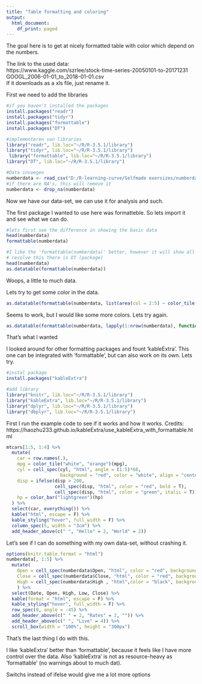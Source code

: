 ```yaml
---
title: "Table formatting and coloring"
output:
  html_document:
    df_print: paged
---
```


The goal here is to get at nicely formatted table with color which depend on the numbers.

The link to the used data: <br>
https://www.kaggle.com/szrlee/stock-time-series-20050101-to-20171231 <br>
GOOGL_2006-01-01_to_2018-01-01.csv <br>
If it downloads as a xls file, just rename it.

First we need to add the libraries

```r
#if you haven't installed the packages
install.packages("readr")
install.packages("tidyr")
install.packages("formattable")
install.packages("DT")
```


```r
#implementeren van libraries
library("readr", lib.loc="~/R/R-3.5.1/library")
library("tidyr", lib.loc="~/R/R-3.5.1/library")
 library("formattable", lib.loc="~/R/R-3.5.1/library")
library("DT", lib.loc="~/R/R-3.5.1/library")
```

```r
#Data invoegen
numberdata <- read_csv("D:/R-learning-curve/Selfmade exersizes/numberdata.csv")
#if there are NA's, this will remove it
numberdata <- drop_na(numberdata)
```

Now we have our data-set, we can use it for analysis and such.

The first package I wanted to use here was formatteble.
So lets import it and see what we can do.

```r
#lets first see the difference in showing the basic data
head(numberdata)
formattable(numberdata)
```

```r
#I like the 'formattable(numberdata)' better, however it will show all data (thats why I won't show it in this markdown)
# resolve this there is DT (package)
head(numberdata)
as.datatable(formattable(numberdata))
```

Woops, a little to much data.

Lets try to get some color in the data.

```r
as.datatable(formattable(numberdata, list(area(col = 2:5) ~ color_tile("transparent", "red"))))
```

Seems to work, but I would like some more colors.
Lets try again.

```r
as.datatable(formattable(numberdata, lapply(1:nrow(numberdata), function(row) {area(row, col = 2:5) ~ color_tile("red", "green")})))
```

That's what I wanted

I looked around for other formatting packages and fount 'kableExtra'. This one can be integrated with 'formattable', but can also work on its own. Lets try.

```r
#instal package
install.packages("kableExtra")
```


```r
#add library
library("knitr", lib.loc="~/R/R-3.5.1/library")
library("kableExtra", lib.loc="~/R/R-3.5.1/library")
library("dplyr", lib.loc="~/R/R-3.5.1/library")
library("dbplyr", lib.loc="~/R/R-3.5.1/library")
```

First I run the example code to see if it works and how it works.
Credits: https://haozhu233.github.io/kableExtra/use_kableExtra_with_formattable.html

```r
mtcars[1:5, 1:4] %>%
  mutate(
    car = row.names(.),
    mpg = color_tile("white", "orange")(mpg),
    cyl = cell_spec(cyl, "html", angle = (1:5)*60,
                    background = "red", color = "white", align = "center"),
    disp = ifelse(disp > 200,
                  cell_spec(disp, "html", color = "red", bold = T),
                  cell_spec(disp, "html", color = "green", italic = T)),
    hp = color_bar("lightgreen")(hp)
  ) %>%
  select(car, everything()) %>%
  kable("html", escape = F) %>%
  kable_styling("hover", full_width = F) %>%
  column_spec(5, width = "3cm") %>%
  add_header_above(c(" ", "Hello" = 2, "World" = 2))
```

Let's see if I can do something with my own data-set, without crashing it.

```r
options(knitr.table.format = "html")
numberdata[, 1:5] %>%
  mutate(
    Open = cell_spec(numberdata$Open, "html", color = "red", background = ifelse(Open > (High - Low) / 2 +Low, "green", "blue")),
    Close = cell_spec(numberdata$Close, "html", color = "red", background = ifelse(Close > (High - Low) / 2 +Low, "green", "blue")),
    High = cell_spec(numberdata$High , "html",color = "black", background = ifelse(6 > High - Low, "lightgreen", "red"))
    ) %>%
  select(Date, Open, High, Low, Close) %>%
  kable(format = "html", escape = F) %>%
  kable_styling("hover", full_width = F) %>%
  row_spec(0, angle = -45) %>%
  add_header_above(c(" " = 2, "Rates" = 2, "")) %>%
  add_header_above(c(" ", "Live" = 4)) %>%
  scroll_box(width = "100%", height = "300px")

```

That's the last thing I do with this. <br>

I like 'kableExtra' better than 'formattable', because it feels like I have more control over the data. Also 'kableExtra' is not as resource-heavy as 'formattable' (no warnings about to much dat). <br>

Switchs instead of ifelse would give me a lot more options
